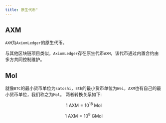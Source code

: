 ```yaml
---
title: 原生代币"
---
```


## AXM

`AXM`为`AxiomLedger`的原生代币。

与其他区块链项目类似，`AxiomLedger`存在原生代币`AXM`，该代币通过内置合约由多方共同控制维护。

## Mol

就像`BTC`的最小货币单位为`satoshi`，`Eth`的最小货币单位为`Wei`，`AXM`也有自己的最小货币单位，我们称之为`Mol`。
两者转换关系如下:

$$ 1 \text{ AXM} = 10^{18} \text{ Mol} $$

$$ 1 \text{ AXM} = 10^{9} \text{ GMol} $$
